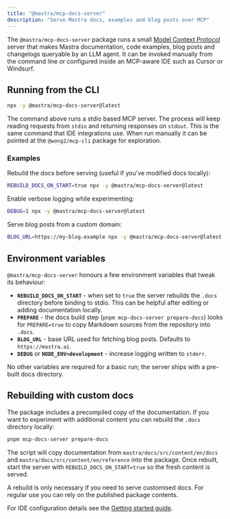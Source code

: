 ```yaml
---
title: "@mastra/mcp-docs-server"
description: "Serve Mastra docs, examples and blog posts over MCP"
---
```


The `@mastra/mcp-docs-server` package runs a small [Model Context
Protocol](https://github.com/modelcontextprotocol/mcp) server that makes
Mastra documentation, code examples, blog posts and changelogs
queryable by an LLM agent. It can be invoked manually from the command
line or configured inside an MCP-aware IDE such as Cursor or Windsurf.

## Running from the CLI

```bash
npx -y @mastra/mcp-docs-server@latest
```

The command above runs a stdio based MCP server. The process will keep
reading requests from `stdin` and returning responses on `stdout`. This
is the same command that IDE integrations use. When run manually it can
be pointed at the `@wong2/mcp-cli` package for exploration.

### Examples

Rebuild the docs before serving (useful if you've modified docs locally):

```bash
REBUILD_DOCS_ON_START=true npx -y @mastra/mcp-docs-server@latest
```

Enable verbose logging while experimenting:

```bash
DEBUG=1 npx -y @mastra/mcp-docs-server@latest
```

Serve blog posts from a custom domain:

```bash
BLOG_URL=https://my-blog.example npx -y @mastra/mcp-docs-server@latest
```

## Environment variables

`@mastra/mcp-docs-server` honours a few environment variables that tweak
its behaviour:

- **`REBUILD_DOCS_ON_START`** - when set to `true` the server rebuilds
  the `.docs` directory before binding to stdio. This can be helpful
  after editing or adding documentation locally.
- **`PREPARE`** - the docs build step (`pnpm mcp-docs-server
prepare-docs`) looks for `PREPARE=true` to copy Markdown sources from
  the repository into `.docs`.
- **`BLOG_URL`** - base URL used for fetching blog posts.
  Defaults to `https://mastra.ai`.
- **`DEBUG`** or **`NODE_ENV=development`** - increase logging written
  to `stderr`.

No other variables are required for a basic run; the server ships with a
pre-built docs directory.

## Rebuilding with custom docs

The package includes a precompiled copy of the documentation. If you
want to experiment with additional content you can rebuild the
`.docs` directory locally:

```bash
pnpm mcp-docs-server prepare-docs
```

The script will copy documentation from
`mastra/docs/src/content/en/docs` and
`mastra/docs/src/content/en/reference` into the package. Once rebuilt,
start the server with `REBUILD_DOCS_ON_START=true` so the fresh content
is served.

A rebuild is only necessary if you need to serve customised docs. For
regular use you can rely on the published package contents.

For IDE configuration details see the
[Getting started guide](/docs/getting-started/mcp-docs-server).
